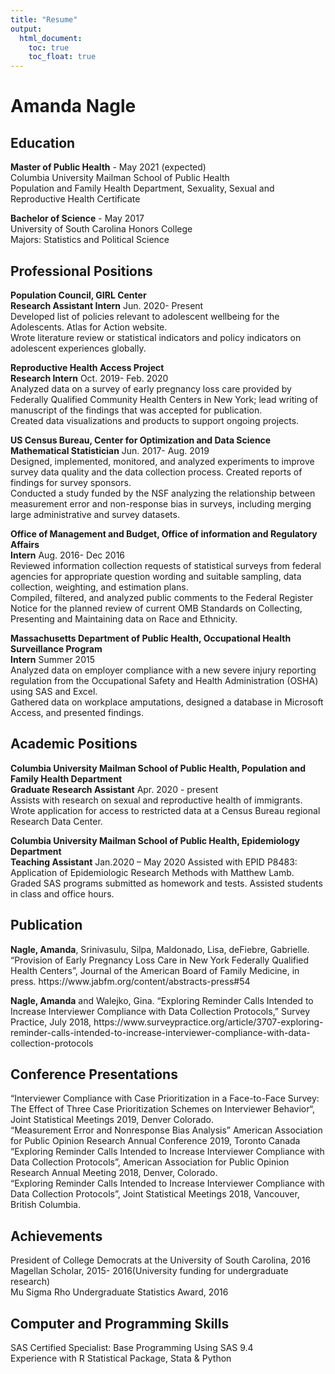 ```yaml
---
title: "Resume"
output: 
  html_document:
    toc: true
    toc_float: true
---
```



# Amanda Nagle

## Education

**Master of Public Health** - May 2021 (expected)  
Columbia University Mailman School of Public Health  	
Population and Family Health Department, Sexuality, Sexual and Reproductive Health Certificate

**Bachelor of Science** - May 2017  
University of South Carolina Honors College  
Majors: Statistics and Political Science 

## Professional Positions
**Population Council, GIRL Center**  
**Research Assistant Intern** Jun. 2020- Present  
Developed list of policies relevant to adolescent wellbeing for the Adolescents. Atlas for Action website.   
Wrote literature review or statistical indicators and policy indicators on adolescent experiences globally.  
  
**Reproductive Health Access Project**  
**Research Intern** Oct. 2019- Feb. 2020  
Analyzed data on a survey of early pregnancy loss care provided by Federally Qualified Community Health Centers in New York; lead writing of manuscript of the findings that was accepted for publication.   
Created data visualizations and products to support ongoing projects.
 
**US Census Bureau, Center for Optimization and Data Science**  
**Mathematical Statistician** Jun. 2017- Aug. 2019  
Designed, implemented, monitored, and analyzed experiments to improve survey data quality and the data collection process. Created reports of findings for survey sponsors.     
Conducted a study funded by the NSF analyzing the relationship between measurement error and non-response bias in surveys, including merging large administrative and survey datasets.  

**Office of Management and Budget, Office of information and Regulatory Affairs**  
**Intern** Aug. 2016- Dec 2016    
Reviewed information collection requests of statistical surveys from federal agencies for appropriate question wording and suitable sampling, data collection, weighting, and estimation plans.   
Compiled, filtered, and analyzed public comments to the Federal Register Notice for the planned review of current OMB Standards on Collecting, Presenting and Maintaining data on Race and Ethnicity.  

**Massachusetts Department of Public Health, Occupational Health Surveillance Program**   
**Intern** Summer 2015  
Analyzed data on employer compliance with a new severe injury reporting regulation from the Occupational Safety and Health Administration (OSHA) using SAS and Excel.  
Gathered data on workplace amputations, designed a database in Microsoft Access, and presented findings.  

## Academic Positions

**Columbia University Mailman School of Public Health, Population and Family Health Department**  
**Graduate Research Assistant**	Apr. 2020 - present  
Assists with research on sexual and reproductive health of immigrants.  
Wrote application for access to restricted data at a Census Bureau regional Research Data Center.   

**Columbia University Mailman School of Public Health, Epidemiology Department**  
**Teaching Assistant** Jan.2020 – May 2020
Assisted with EPID P8483: Application of Epidemiologic Research Methods with Matthew Lamb.  
Graded SAS programs submitted as homework and tests. Assisted students in class and office hours. 

## Publication

**Nagle, Amanda**, Srinivasulu, Silpa,  Maldonado, Lisa, deFiebre, Gabrielle. “Provision of Early Pregnancy Loss Care in New York Federally Qualified Health Centers”, Journal of the American Board of Family Medicine, in press. https://www.jabfm.org/content/abstracts-press#54

**Nagle, Amanda** and Walejko, Gina. “Exploring Reminder Calls Intended to Increase Interviewer Compliance with Data Collection Protocols,” Survey Practice, July 2018, https://www.surveypractice.org/article/3707-exploring-reminder-calls-intended-to-increase-interviewer-compliance-with-data-collection-protocols

## Conference Presentations
“Interviewer Compliance with Case Prioritization in a Face-to-Face Survey: The Effect of Three Case Prioritization Schemes on Interviewer Behavior“, Joint Statistical Meetings 2019, Denver Colorado.   
“Measurement Error and Nonresponse Bias Analysis” American Association for Public Opinion Research Annual Conference 2019, Toronto Canada  
“Exploring Reminder Calls Intended to Increase Interviewer Compliance with Data Collection Protocols”, American Association for Public Opinion Research Annual Meeting 2018, Denver, Colorado.  
“Exploring Reminder Calls Intended to Increase Interviewer Compliance with Data Collection Protocols”, Joint Statistical Meetings 2018, Vancouver, British Columbia.  

 
## Achievements
President of College Democrats at the University of South Carolina, 2016   
Magellan Scholar, 2015- 2016(University funding for undergraduate research)  
Mu Sigma Rho Undergraduate Statistics Award, 2016


## Computer and Programming Skills
SAS Certified Specialist: Base Programming Using SAS 9.4  
Experience with R Statistical Package, Stata & Python  
